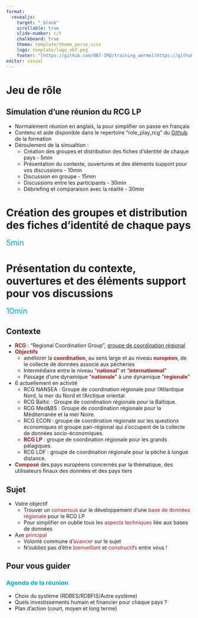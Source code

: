 ```yaml
---
format: 
  revealjs:
    target: "_blank"
    scrollable: true
    slide-number: c/t
    chalkboard: true 
    theme: template/theme_perso.scss
    logo: template/logo_ob7.png
    footer: "[https://github.com/OB7-IRD/training_aerme](https://github.com/OB7-IRD/training_aerme)"
editor: visual
---
```


# Jeu de rôle

## Simulation d'une réunion du RCG LP {.smaller}

-   Normalement réunion en anglais, la pour simplifier on passe en français
-   Contenu et aide disponible dans le repertoire "role_play_rcg" du [Github](https://github.com/OB7-IRD/training_aerme){target="_blank"} de la formation
-   Déroulement de la simualtion :
    -   Création des groupes et distribution des fiches d'identité de chaque pays - 5min
    -   Présentation du contexte, ouvertures et des éléments support pour vos discussions - 10min
    -   Discussion en groupe - 15min
    -   Discussions entre les participants - 30min
    -   Débriefing et comparaison avec la réalité - 30min

# Création des groupes et distribution des fiches d'identité de chaque pays

[5min]{style="color:#00a9d6; font-size: 1.5em"}

# Présentation du contexte, ouvertures et des éléments support pour vos discussions

[10min]{style="color:#00a9d6; font-size: 1.5em"}

## Contexte {.smaller}

-   [**RCG**]{style="color:#9a1c1f"} : "Regional Coordination Group", [groupe de coordination régional](https://www.fisheries-rcg.eu/){target="_blank"}
-   [**Objectifs**]{style="color:#9a1c1f"}
    -   améliorer la [**coordination**]{style="color:#9a1c1f"}, au sens large et au niveau [**européen**]{style="color:#9a1c1f"}, de le collecte de données associé aux pécheries
    -   Intermédiaire entre le niveau "[**national**]{style="color:#9a1c1f"}" et "[**internationnal**]{style="color:#9a1c1f"}"
    -   Passage d'une dynamique "[**nationale**]{style="color:#9a1c1f"}" à une dynamique "[**regionale**]{style="color:#9a1c1f"}"
-   6 actuellement en activité
    -   RCG NANSEA : Groupe de coordination régionale pour l'Atlantique Nord, la mer du Nord et l'Arctique oriental.
    -   RCG Baltic : Groupe de coordination régionale pour la Baltique.
    -   RCG Med&BS : Groupe de coordination régionale pour la Méditerranée et la mer Noire.
    -   RCG ECON : groupe de coordination régionale sur les questions économiques et groupe pan-régional qui s'occupent de la collecte de données socio-économiques.
    -   [**RCG LP**]{style="color:#9a1c1f"} : groupe de coordination régionale pour les grands pélagiques.
    -   RCG LDF : groupe de coordination régionale pour la pêche à longue distance.
-   [**Composé**]{style="color:#9a1c1f"} des pays européens concernés par la thématique, des utilisateurs finaux des données et des pays tiers

## Sujet

-   Votre objectif
    -   Trouver un [consensus]{style="color:#9a1c1f"} sur le développement d'une [base de données régionale]{style="color:#9a1c1f"} pour le RCG LP
    -   Pour simplifier on oublie tous les [aspects techniques]{style="color:#9a1c1f"} liée aux bases de données
-   Axe [principal]{style="color:#9a1c1f"}
    -   Volonté commune d'[avancer]{style="color:#9a1c1f"} sur le sujet
    -   N'oubliez pas d'être [bienveillant]{style="color:#9a1c1f"} et [constructifs]{style="color:#9a1c1f"} entre vous !

## Pour vous guider

### [Agenda de la réunion]{style="color:#00a9d6"}

-   Choix du système (RDBES/RDBFIS/Autre système)
-   Quels investissements humain et financier pour chaque pays ?
-   Plan d'action (court, moyen et long terme)
